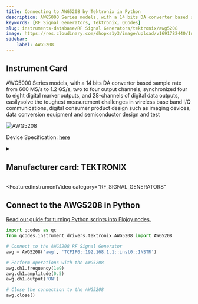 ```yaml
---
title: Connecting to AWG5208 by Tektronix in Python
description: AWG5000 Series models, with a 14 bits DA converter based sample rate from 600 MS/s to 1.2 GS/s, two to four output channels, synchronized four to eight digital marker outputs, and 28-channels of digital data outputs, easilysolve the toughest measurement challenges in wireless base band I/Q communications, digital consumer product design such as imaging devices, data conversion equipment and semiconductor design and test
keywords: [RF Signal Generators, Tektronix, QCodes] 
slug: instruments-database/RF Signal Generators/tektronix/awg5208 
image: https://res.cloudinary.com/dhopxs1y3/image/upload/v1691782440/Instruments/RF%20Signal%20Generator/AWG5208/AWG5208.webp
sidebar:
    label: AWG5208 
---
```



## Instrument Card

AWG5000 Series models, with a 14
bits DA converter based sample rate
from 600 MS/s to 1.2 GS/s, two to four output channels, synchronized four to eight digital marker outputs, and 28-channels of digital data outputs, easilysolve the toughest measurement challenges in wireless base band I/Q communications, digital consumer product design such as imaging devices, data conversion equipment and semiconductor design and test

![AWG5208](https://res.cloudinary.com/dhopxs1y3/image/upload/v1691782440/Instruments/RF%20Signal%20Generator/AWG5208/AWG5208.webp)

Device Specification: [here](https://download.tek.com/datasheet/76W-20381-3.pdf)

<details style={{ marginTop: "15px"}}>
<summary><h2 style={{display:'inline'}}>Manufacturer card: TEKTRONIX</h2></summary>

![TEKTRONIX](https://res.cloudinary.com/dhopxs1y3/image/upload/v1692806108/Instruments/Vendor%20Logos/Tektronix.png)

Tektronix, Inc., historically widely known as Tek, is an American company best known for manufacturing test and measurement devices such as [oscilloscopes](https://en.wikipedia.org/wiki/Oscilloscope), [logic analyzers](https://en.wikipedia.org/wiki/Logic_analyzer), and video and mobile test protocol equipment.

- Headquarters: USA
- Yearly Revenue (millions, USD): 5800
- Vendor Website: [here](https://www.tek.com/en)

</details>


<FeaturedInstrumentVideo
  category="RF_SIGNAL_GENERATORS"
></FeaturedInstrumentVideo>

## Connect to the AWG5208 in Python

[Read our guide for turning Python scripts into Flojoy nodes.](https://docs.flojoy.ai/contribution/blocks/custom-flojoy-block/)



<Tabs>
<TabItem value="Flojoy" label="Flojoy" className="flojoy-instrument-tabs">

<SectionsCard category="RF_SIGNAL_GENERATORS" manufacturer="Tektronix"></SectionsCard>

</TabItem>
<TabItem value="QCodes" label="QCodes">

```python
import qcodes as qc
from qcodes.instrument_drivers.tektronix.AWG5208 import AWG5208

# Connect to the AWG5208 RF Signal Generator
awg = AWG5208('awg', 'TCPIP0::192.168.1.1::inst0::INSTR')

# Perform operations with the AWG5208
awg.ch1.frequency(1e9)
awg.ch1.amplitude(0.5)
awg.ch1.output('ON')

# Close the connection to the AWG5208
awg.close()
```

</TabItem>
</Tabs>